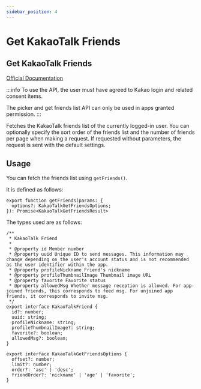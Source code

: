 ```yaml
---
sidebar_position: 4
---
```


# Get KakaoTalk Friends

## Get KakaoTalk Friends

[Official Documentation](https://developers.kakao.com/docs/latest/ko/kakaotalk-social/android#get-friends)

:::info
To use the API, the user must have agreed to Kakao login and related consent items.

The picker and get friends list API can only be used in apps granted permission.
:::

Fetches the KakaoTalk friends list of the currently logged-in user. You can optionally specify the sort order of the friends list and the number of friends per page when making a request. If requested without parameters, the request is sent with the default settings.

## Usage

You can fetch the friends list using `getFriends()`.

It is defined as follows:

```tsx
export function getFriends(params: {
  options?: KakaoTalkGetFriendsOptions;
}): Promise<KakaoTalkGetFriendsResult>
```

The types used are as follows:

```tsx
/**
 * KakaoTalk Friend
 *
 * @property id Member number
 * @property uuid Unique ID to send messages. This information may change depending on the user's account status and is not recommended as the user identifier within the app.
 * @property profileNickname Friend's nickname
 * @property profileThumbnailImage Thumbnail image URL
 * @property favorite Favorite status
 * @property allowedMsg Whether message reception is allowed. For app-joined friends, this corresponds to feed msg. For unjoined app friends, it corresponds to invite msg.
 */
export interface KakaoTalkFriend {
  id?: number;
  uuid: string;
  profileNickname: string;
  profileThumbnailImage?: string;
  favorite?: boolean;
  allowedMsg?: boolean;
}

export interface KakaoTalkGetFriendsOptions {
  offset?: number;
  limit?: number;
  order?: 'asc' | 'desc';
  friendOrder?: 'nickname' | 'age' | 'favorite';
}
```
